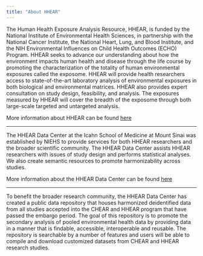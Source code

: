 ```yaml
---
title: "About HHEAR"
---
```


The Human Health Exposure Analysis Resource, HHEAR, is funded by the National Institute of Environmental Health Sciences, in partnership with the National Cancer Institute, the National Heart, Lung, and Blood Institute, and the NIH Environmental Influences on Child Health Outcomes (ECHO) Program. HHEAR seeks to advance our understanding about how the environment impacts human health and disease through the life course by promoting the characterization of the totality of human environmental exposures called the exposome. HHEAR will provide health researchers access to state-of-the-art laboratory analysis of environmental exposures in both biological and environmental matrices. HHEAR also provides expert consultation on study design, feasibility, and analysis. The exposures measured by HHEAR will cover the breadth of the exposome through both large-scale targeted and untargeted analysis.

More information about HHEAR can be found [here](https://hhearprogram.org)

***

The HHEAR Data Center at the Icahn School of Medicine at Mount Sinai was established by NIEHS to provide services for both HHEAR researchers and the broader scientific community. The HHEAR Data Center assists HHEAR researchers with issues of study design and performs statistical analyses. We also create semantic resources to promote harmonizability across studies.

More information about the HHEAR Data Center can be found [here](https://hheardatacenter.mssm.edu)

***

To benefit the broader research community, the HHEAR Data Center has created a public data repository that houses harmonized deidentified data from all studies accepted into the CHEAR and HHEAR program that have passed the embargo period. The goal of this repository is to promote the secondary analysis of pooled environmental health data by providing data in a manner that is findable, accessible, interoperable and reusable. The repository is searchable by a number of features and users will be able to compile and download customized datasets from CHEAR and HHEAR research studies.


